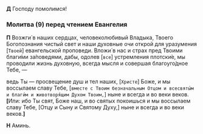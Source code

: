**Д** Господу помолимся!

### Молитва (9) перед чтением Евангелия

**П** Возжги́ в наших сердцах, человеколюбивый Владыка, Твоего Богопознания чистый свет и наши духовные очи открой для уразумения <R>[</R>`Твоей`<R>]</R> евангельской проповеди. Вложи́ в нас и страх пред Твоими благи́ми за́поведями, дабы, одолев <R>[</R>`все`<R>]</R> устремления плотски́е, мы проводили жизнь духовную, всегда мысля и совершая благоуго́дное Тебе, —

ведь Ты — просвещение душ и тел наших, <R>[</R>`Хри­сте`<R>]</R> Боже, и мы воссылаем славу Тебе, <R>[</R>`вместе с Твоим безначальным Отцом и всесвяты́м и благи́м и животворя́щим Духом Твоим,`<R>]</R> ныне и всегда и во веки веков. <R><b>[</b>Или:</R> ибо Ты свят, Боже наш, и во святых покоишься и мы воссылаем славу Тебе, <R>[</R>Отцу и Сыну и Святому Духу,<R>]</R> ныне и всегда и во веки веков.<R><b>]</b></R>

**Н** Аминь.

